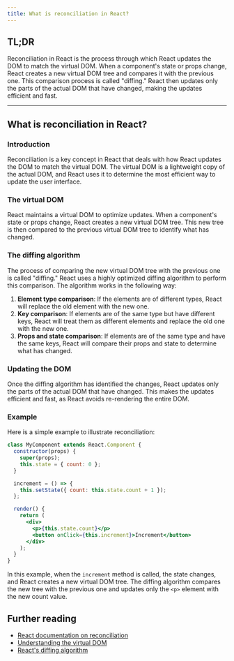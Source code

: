 ```yaml
---
title: What is reconciliation in React?
---
```


## TL;DR

Reconciliation in React is the process through which React updates the DOM to match the virtual DOM. When a component's state or props change, React creates a new virtual DOM tree and compares it with the previous one. This comparison process is called "diffing." React then updates only the parts of the actual DOM that have changed, making the updates efficient and fast.

---

## What is reconciliation in React?

### Introduction

Reconciliation is a key concept in React that deals with how React updates the DOM to match the virtual DOM. The virtual DOM is a lightweight copy of the actual DOM, and React uses it to determine the most efficient way to update the user interface.

### The virtual DOM

React maintains a virtual DOM to optimize updates. When a component's state or props change, React creates a new virtual DOM tree. This new tree is then compared to the previous virtual DOM tree to identify what has changed.

### The diffing algorithm

The process of comparing the new virtual DOM tree with the previous one is called "diffing." React uses a highly optimized diffing algorithm to perform this comparison. The algorithm works in the following way:

1. **Element type comparison**: If the elements are of different types, React will replace the old element with the new one.
2. **Key comparison**: If elements are of the same type but have different keys, React will treat them as different elements and replace the old one with the new one.
3. **Props and state comparison**: If elements are of the same type and have the same keys, React will compare their props and state to determine what has changed.

### Updating the DOM

Once the diffing algorithm has identified the changes, React updates only the parts of the actual DOM that have changed. This makes the updates efficient and fast, as React avoids re-rendering the entire DOM.

### Example

Here is a simple example to illustrate reconciliation:

```jsx
class MyComponent extends React.Component {
  constructor(props) {
    super(props);
    this.state = { count: 0 };
  }

  increment = () => {
    this.setState({ count: this.state.count + 1 });
  };

  render() {
    return (
      <div>
        <p>{this.state.count}</p>
        <button onClick={this.increment}>Increment</button>
      </div>
    );
  }
}
```

In this example, when the `increment` method is called, the state changes, and React creates a new virtual DOM tree. The diffing algorithm compares the new tree with the previous one and updates only the `<p>` element with the new count value.

## Further reading

- [React documentation on reconciliation](https://reactjs.org/docs/reconciliation.html)
- [Understanding the virtual DOM](https://reactjs.org/docs/faq-internals.html#what-is-the-virtual-dom)
- [React's diffing algorithm](https://reactjs.org/docs/reconciliation.html#the-diffing-algorithm)
